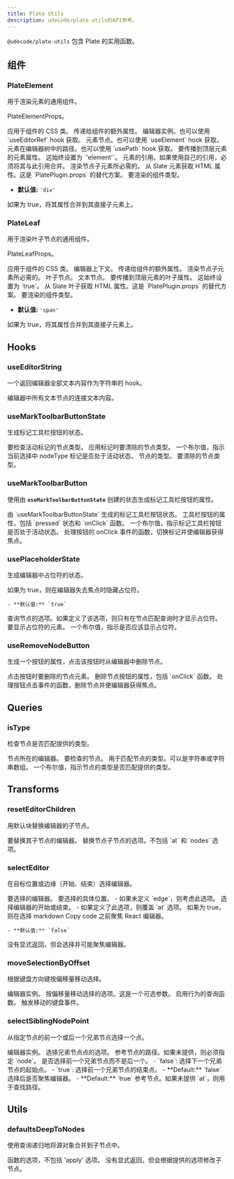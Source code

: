 ```yaml
---
title: Plate Utils
description: udecode/plate-utils的API参考。
---
```


`@udecode/plate-utils` 包含 Plate 的实用函数。

## 组件

### PlateElement

用于渲染元素的通用组件。

<APIAttributes>

PlateElementProps。

<APIItem name="className" type="string" optional>
应用于组件的 CSS 类。
</APIItem>
<APIItem name="nodeProps" type="AnyObject" optional>
传递给组件的额外属性。
</APIItem>
<APIItem name="editor" type="E">
编辑器实例。也可以使用 `useEditorRef` hook 获取。
</APIItem>
<APIItem name="element" type="TElement">
元素节点。也可以使用 `useElement` hook 获取。
</APIItem>
<APIItem name="path" type="Path">
元素在编辑器树中的路径。也可以使用 `usePath` hook 获取。
</APIItem>
<APIItem name="attributes" type="object">
要传播到顶层元素的元素属性。
<APISubList>
<APISubListItem parent="attributes" name="data-slate-node" type="'element'">
这始终设置为 `'element'`。
</APISubListItem>
<APISubListItem
  parent="attributes"
  name="data-slate-inline"
  type="boolean"
  optional
/>
<APISubListItem
  parent="attributes"
  name="data-slate-void"
  type="boolean"
  optional
/>
<APISubListItem parent="attributes" name="dir" type="string" optional />
<APISubListItem parent="attributes" name="ref" type="any">
元素的引用。如果使用自己的引用，必须将其与此引用合并。
</APISubListItem>
</APISubList>
</APIItem>
<APIItem name="children" type="any">
渲染节点子元素所必需的。
</APIItem>
<APIItem name="elementToAttributes" type="(element: N) => any" optional>
从 Slate 元素获取 HTML 属性。这是 `PlatePlugin.props` 的替代方案。
</APIItem>
<APIItem name="as" type="React.ElementType" optional>
要渲染的组件类型。

- **默认值:** `'div'`

</APIItem>
<APIItem name="asChild" type="boolean" optional>
如果为 true，将其属性合并到其直接子元素上。
</APIItem>
</APIAttributes>

### PlateLeaf

用于渲染叶子节点的通用组件。

<APIAttributes>

PlateLeafProps。

<APIItem name="className" type="string" optional>
应用于组件的 CSS 类。
</APIItem>
<APIItem name="editor" type="E">
编辑器上下文。
</APIItem>
<APIItem name="nodeProps" type="AnyObject" optional>
传递给组件的额外属性。
</APIItem>
<APIItem name="children" type="any">
渲染节点子元素所必需的。
</APIItem>
<APIItem name="leaf" type="TText">
叶子节点。
</APIItem>
<APIItem name="text" type="TText">
文本节点。
</APIItem>
<APIItem name="attributes" type="object">
要传播到顶层元素的叶子属性。

<APISubList>
<APISubListItem parent="attributes" name="data-slate-leaf" type="true">
这始终设置为 `true`。
</APISubListItem>
</APISubList>
</APIItem>
<APIItem name="leafToAttributes" type="(leaf: N) => any" optional>
从 Slate 叶子获取 HTML 属性。这是 `PlatePlugin.props` 的替代方案。
</APIItem>
<APIItem name="as" type="React.ElementType" optional>
要渲染的组件类型。

- **默认值:** `'span'`

</APIItem>
<APIItem name="asChild" type="boolean" optional>
如果为 true，将其属性合并到其直接子元素上。
</APIItem>
</APIAttributes>

## Hooks

### useEditorString

一个返回编辑器全部文本内容作为字符串的 hook。

<APIReturns>
  <APIItem name="string" type="string">
    编辑器中所有文本节点的连接文本内容。
  </APIItem>
</APIReturns>

### useMarkToolbarButtonState

生成标记工具栏按钮的状态。

<APIParameters>
  <APIItem name="nodeType" type="string">
    要检查活动标记的节点类型。
  </APIItem>
  <APIItem name="clear" type="string | string[]" optional>
    应用标记时要清除的节点类型。
  </APIItem>
</APIParameters>
<APIReturns>
  <APIItem name="pressed" type="boolean">
    一个布尔值，指示当前选择中 nodeType 标记是否处于活动状态。
  </APIItem>
  <APIItem name="nodeType" type="string">
    节点的类型。
  </APIItem>
  <APIItem name="clear" type="string | string[]">
    要清除的节点类型。
  </APIItem>
</APIReturns>

### useMarkToolbarButton

使用由 **`useMarkToolbarButtonState`** 创建的状态生成标记工具栏按钮的属性。

<APIParameters>
  <APIItem name="state" type="ReturnType<typeof useMarkToolbarButtonState>">
    由 `useMarkToolbarButtonState` 生成的标记工具栏按钮状态。
  </APIItem>
</APIParameters>
<APIReturns>
  <APIItem name="props" type="object">
    工具栏按钮的属性，包括 `pressed` 状态和 `onClick` 函数。
    <APISubList>
      <APISubListItem parent="props" name="pressed" type="boolean">
        一个布尔值，指示标记工具栏按钮是否处于活动状态。
      </APISubListItem>
      <APISubListItem
        parent="props"
        name="onClick"
        type="React.MouseEventHandler<HTMLButtonElement>"
      >
        处理按钮的 onClick 事件的函数，切换标记并使编辑器获得焦点。
      </APISubListItem>
    </APISubList>
  </APIItem>
</APIReturns>

### usePlaceholderState

生成编辑器中占位符的状态。

<APIParameters>
  <APIItem name="hideOnBlur" type="boolean" optional>
    如果为 true，则在编辑器失去焦点时隐藏占位符。

    - **默认值:** `true`

  </APIItem>
  <APIItem name="query" type="QueryNodeOptions" optional>
    查询节点的选项。如果定义了该选项，则只有在节点匹配查询时才显示占位符。
  </APIItem>
  <APIItem name="element" type="PlateElementProps">
    要显示占位符的元素。
  </APIItem>
</APIParameters>
<APIReturns>
  <APIItem name="enabled" type="boolean">
    一个布尔值，指示是否应该显示占位符。
  </APIItem>
</APIReturns>

### useRemoveNodeButton

生成一个按钮的属性，点击该按钮时从编辑器中删除节点。

<APIParameters>
  <APIItem name="element" type="TElement">
    点击按钮时要删除的节点元素。
  </APIItem>
</APIParameters>
<APIReturns>
  <APIItem name="props" type="object">
    删除节点按钮的属性，包括 `onClick` 函数。
    <APISubList>
      <APISubListItem parent="props" name="onClick" type="() => void">
        处理按钮点击事件的函数，删除节点并使编辑器获得焦点。
      </APISubListItem>
    </APISubList>
  </APIItem>
</APIReturns>

## Queries

### isType

检查节点是否匹配提供的类型。

<APIParameters>
  <APIItem name="editor" type="PlateEditor<V>">
    节点所在的编辑器。
  </APIItem>
  <APIItem name="node" type="any">
    要检查的节点。
  </APIItem>
  <APIItem name="key" type="string | string[]" optional>
    用于匹配节点的类型。可以是字符串或字符串数组。
  </APIItem>
</APIParameters>
<APIReturns>
  一个布尔值，指示节点的类型是否匹配提供的类型。
</APIReturns>

## Transforms

### resetEditorChildren

用默认块替换编辑器的子节点。

<APIParameters>
  <APIItem name="editor" type="PlateEditor<V>">
    要替换其子节点的编辑器。
  </APIItem>
  <APIItem
    name="options"
    type="Omit<ReplaceNodeChildrenOptions<ElementOf<E>, V>, 'at' | 'nodes'>"
    optional
  >
    替换节点子节点的选项。不包括 `at` 和 `nodes` 选项。
  </APIItem>
</APIParameters>

### selectEditor

在目标位置或边缘（开始、结束）选择编辑器。

<APIParameters>
  <APIItem name="editor" type="TEditor<V>">
    要选择的编辑器。
  </APIItem>
  <APIItem name="at" type="Location" optional>
    要选择的具体位置。
    - 如果未定义 `edge`，则考虑此选项。
  </APIItem>
  <APIItem name="edge" type="'start' | 'end'" optional>
    选择编辑器的开始或结束。
    - 如果定义了此选项，则覆盖 `at` 选项。
  </APIItem>
  <APIItem name="focus" type="boolean" optional>
    如果为 true，则在选择 markdown Copy code 之前聚焦 React 编辑器。

    - **默认值:** `false`

  </APIItem>
</APIParameters>
<APIReturns>
  没有显式返回，但会选择并可能聚焦编辑器。
</APIReturns>

### moveSelectionByOffset

根据键盘方向键按偏移量移动选择。

<APIParameters>
  <APIItem name="editor" type="PlateEditor">
    编辑器实例。
  </APIItem>
  <APIItem name="options" type="object" optional>
    按偏移量移动选择的选项。这是一个可选参数。
    <APISubList>
      <APISubListItem parent="options" name="query" type="function" optional>
        启用行为的查询函数。
      </APISubListItem>
      <APISubListItem parent="options" name="event" type="KeyboardEvent">
        触发移动的键盘事件。
      </APISubListItem>
    </APISubList>
  </APIItem>
</APIParameters>

### selectSiblingNodePoint

从指定节点的前一个或后一个兄弟节点选择一个点。

<APIParameters>
  <APIItem name="editor" type="TEditor">
    编辑器实例。
  </APIItem>
  <APIItem name="options" type="object" optional>
    选择兄弟节点点的选项。
    <APISubList>
      <APISubListItem parent="options" name="at" type="Path" optional>
        参考节点的路径。如果未提供，则必须指定 `node`。
      </APISubListItem>
      <APISubListItem parent="options" name="reverse" type="boolean" optional>
        是否选择前一个兄弟节点而不是后一个。
        - `false`: 选择下一个兄弟节点的起始点。
        - `true`: 选择前一个兄弟节点的结束点。
        - **Default:** `false`
      </APISubListItem>
      <APISubListItem parent="options" name="focus" type="boolean" optional>
        选择后是否聚焦编辑器。
        - **Default:** `true`
      </APISubListItem>
      <APISubListItem parent="options" name="node" type="TNode" optional>
        参考节点。如果未提供 `at`，则用于查找路径。
      </APISubListItem>
    </APISubList>
  </APIItem>
</APIParameters>

## Utils

### defaultsDeepToNodes

使用查询递归地将源对象合并到子节点中。

<APIParameters>
  <APIItem name="options" type="Omit<ApplyDeepToNodesOptions<N>, 'apply'>">
    函数的选项，不包括 'apply' 选项。
  </APIItem>
</APIParameters>
<APIReturns>
  没有显式返回，但会根据提供的选项修改子节点。
</APIReturns>
